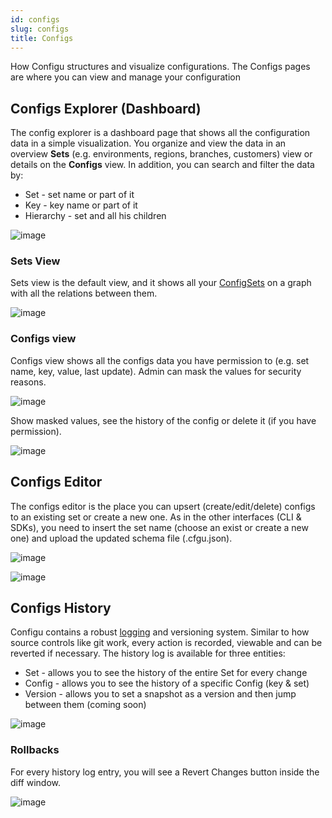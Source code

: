 ```yaml
---
id: configs
slug: configs
title: Configs
---
```


How Configu structures and visualize configurations.
The Configs pages are where you can view and manage your configuration

## Configs Explorer (Dashboard)
The config explorer is a dashboard page that shows all the configuration data in a simple visualization.
You organize and view the data in an overview **Sets** (e.g. environments, regions, branches, customers) view or details on the **Configs** view.
In addition, you can search and filter the data by:
 - Set - set name or part of it
 - Key - key name or part of it
 - Hierarchy - set and all his children

![image](./img/configs/configs-filters.png)

### Sets View
Sets view is the default view, and it shows all your [ConfigSets](/config-set) on a graph with all the relations between them.

![image](./img/configs/platform-configs-explorer-sets.png)

### Configs view
Configs view shows all the configs data you have permission to (e.g. set name, key, value, last update).
Admin can mask the values for security reasons.

![image](./img/configs/platform-configs-explorer-configs.jpg)

Show masked values, see the history of the config or delete it (if you have permission).

![image](./img/configs/config-explorer-actions.png)

## Configs Editor
The configs editor is the place you can upsert (create/edit/delete) configs to an existing set or create a new one.
As in the other interfaces (CLI & SDKs), you need to insert the set name (choose an exist or create a new one) and upload the updated schema file (.cfgu.json).

![image](./img/configs/configs-editor-picker.png)

![image](./img/configs/configs-editor.png)

## Configs History

Configu contains a robust [logging](/audit-log) and versioning system.
Similar to how source controls like git work, every action is recorded, viewable and can be reverted if necessary.
The history log is available for three entities:
- Set - allows you to see the history of the entire Set for every change
- Config - allows you to see the history of a specific Config (key & set)
- Version - allows you to set a snapshot as a version and then jump between them (coming soon)

![image](./img/configs/history-sets.png)

### Rollbacks

For every history log entry, you will see a Revert Changes button inside the diff window.

![image](./img/configs/configs-history-diff.png)